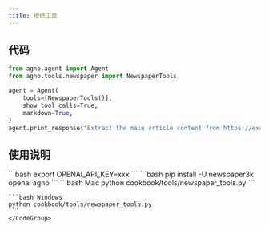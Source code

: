 ```yaml
---
title: 报纸工具
---
```

## 代码

```python cookbook/tools/newspaper_tools.py
from agno.agent import Agent
from agno.tools.newspaper import NewspaperTools

agent = Agent(
    tools=[NewspaperTools()],
    show_tool_calls=True,
    markdown=True,
)
agent.print_response("Extract the main article content from https://example.com/article")
```

## 使用说明

<Steps>
  <Snippet file="create-venv-step.mdx" />

  <Step title="设置您的 API 密钥"> 
    ```bash
    export OPENAI_API_KEY=xxx
    ```
  </Step>

  <Step title="安装库">
    ```bash
    pip install -U newspaper3k openai agno
    ```
  </Step>

  <Step title="运行智能体">
    <CodeGroup>
    ```bash Mac
    python cookbook/tools/newspaper_tools.py
    ```

    ```bash Windows
    python cookbook/tools/newspaper_tools.py
    ```
    </CodeGroup>
  </Step>
</Steps>